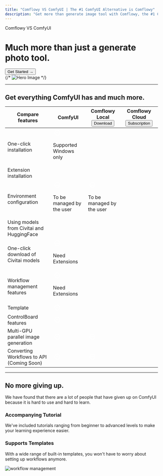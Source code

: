 ```yaml
---
title: "Comflowy VS ComfyUI | The #1 ComfyUI Alternative is Comflowy"
description: "Get more than generate image tool with Comflowy, the #1 ComfyUI alternative. Easier to use and better."
---
```



<Bleed>
  <div className="bg-zinc-600 rounded-3xl max-w-max px-3 py-1 text-sm">
    Comflowy VS ComfyUI
  </div>
  <div className="grid grid-cols-6 gap-1">
    <div className="col-start-1 col-end-3">
      <div className="font-extrabold text-4xl mt-4">
        <h1 className="leading-tight"> Much more than just a generate photo tool.</h1>
      </div>
      <a href="https://app.comflowy.com/billing" target="_blank" rel="noopener noreferrer">
        <button className="border rounded-lg px-8 py-2 mt-8">Get Started →</button>
      </a>
    </div>
    <div className="col-start-3 col-end-6">
      <InputVideoPlayerProps url="https://image.app-image.com/comflowy%2Fdocs%2F1716638215566.mov"/>
      {/* <Image src={HeroImage.src} alt="Hero Image" width={942} height={609} /> */}
    </div>
  </div>
</Bleed>

<hr className="my-12 h-px border-t-0 bg-transparent bg-gradient-to-r from-transparent via-neutral-500 to-transparent opacity-25 dark:via-neutral-400" />

<div className="font-extrabold text-3xl flex justify-center">
  <h2>Get everything ComfyUI has and much more.</h2>
</div>

<Bleed>
  <div className="mt-12">
    <table className="border-collapse border rounded-lg border-gray-500 outline outline-gray-500 overflow-hidden w-full ">
        <thead>
          <tr>
            <th className="border border-gray-500 p-3 text-xl">Compare features</th>
            <th className="border border-gray-500 text-xl">ComfyUI</th>
            <th className="border border-gray-500 text-xl p-4">
              Comflowy
              <span className="text-sm bg-green-800 px-2 py-1 rounded-lg">Local</span>
              <a href="https://github.com/6174/comflowyspace/releases" target="_blank" rel="noopener noreferrer">
                <button className="border rounded-lg px-10 py-2.5 text-sm mt-4">Download</button>
              </a>
            </th>
            <th className="border border-gray-500 text-xl p-4">
              Comflowy
              <span className="text-sm bg-blue-800 px-2 py-1 rounded-lg">Cloud</span>
              <a href="https://app.comflowy.com/billing" target="_blank" rel="noopener noreferrer">
                <button className="border rounded-lg px-10 py-2.5 text-sm mt-4">Subscription</button>
              </a>
            </th>
          </tr>
        </thead>
        <tbody>
          <tr>
            <td className="border border-gray-500 p-3">One-click installation</td>
            <td className="border border-gray-500 p-3">
              <svg width="28" height="28" viewBox="0 0 28 28" fill="none" xmlns="http://www.w3.org/2000/svg" className="stroke-rose-600 mx-auto">
                <path d="M13.9912 22.7422C18.9746 22.7422 23.0879 18.6289 23.0879 13.6543C23.0879 8.67969 18.9658 4.56641 13.9824 4.56641C9.00781 4.56641 4.90332 8.67969 4.90332 13.6543C4.90332 18.6289 9.0166 22.7422 13.9912 22.7422ZM13.9912 20.9316C9.95703 20.9316 6.73145 17.6885 6.73145 13.6543C6.73145 9.62012 9.95703 6.38574 13.9824 6.38574C18.0166 6.38574 21.2598 9.62012 21.2686 13.6543C21.2773 17.6885 18.0254 20.9316 13.9912 20.9316ZM10.6602 14.498H17.3135C17.8408 14.498 18.2188 14.1904 18.2188 13.6807C18.2188 13.1621 17.8584 12.8457 17.3135 12.8457H10.6602C10.124 12.8457 9.75488 13.1621 9.75488 13.6807C9.75488 14.1904 10.1328 14.498 10.6602 14.498Z" fill="white"/>
              </svg>
              <p className="text-center text-rose-400">Supported Windows only</p>
            </td>
            <td className="border border-gray-500">
              <img className="mx-auto fill-blue-500" src="/Type=Done.svg" alt="" />
            </td>
            <td className="border border-gray-500">
              <img className="mx-auto fill-blue-500" src="/Type=Done.svg" alt="" />
            </td>
          </tr>
          <tr>
            <td className="border border-gray-500 p-3">Extension installation</td>
            <td className="border border-gray-500">
              <img className="mx-auto" src="/Type=Done.svg" alt="" />
            </td>
            <td className="border border-gray-500">
              <img className="mx-auto" src="/Type=Done.svg" alt="" />
            </td>
            <td className="border border-gray-500">
              <img className="mx-auto fill-blue-500" src="/Type=Done.svg" alt="" />
            </td>
          </tr>
          <tr>
            <td className="border border-gray-500 p-3">Environment configuration</td>
            <td className="border border-gray-500 p-3">
              <svg width="28" height="28" viewBox="0 0 28 28" fill="none" xmlns="http://www.w3.org/2000/svg" className="stroke-rose-600 mx-auto">
                <path d="M13.9912 22.7422C18.9746 22.7422 23.0879 18.6289 23.0879 13.6543C23.0879 8.67969 18.9658 4.56641 13.9824 4.56641C9.00781 4.56641 4.90332 8.67969 4.90332 13.6543C4.90332 18.6289 9.0166 22.7422 13.9912 22.7422ZM13.9912 20.9316C9.95703 20.9316 6.73145 17.6885 6.73145 13.6543C6.73145 9.62012 9.95703 6.38574 13.9824 6.38574C18.0166 6.38574 21.2598 9.62012 21.2686 13.6543C21.2773 17.6885 18.0254 20.9316 13.9912 20.9316ZM10.6602 14.498H17.3135C17.8408 14.498 18.2188 14.1904 18.2188 13.6807C18.2188 13.1621 17.8584 12.8457 17.3135 12.8457H10.6602C10.124 12.8457 9.75488 13.1621 9.75488 13.6807C9.75488 14.1904 10.1328 14.498 10.6602 14.498Z" fill="white"/>
              </svg>
              <p className="text-center text-rose-400">To be managed by the user</p>
            </td>
            <td className="border border-gray-500 p-3">
              <svg width="28" height="28" viewBox="0 0 28 28" fill="none" xmlns="http://www.w3.org/2000/svg" className="stroke-rose-600 mx-auto">
                <path d="M13.9912 22.7422C18.9746 22.7422 23.0879 18.6289 23.0879 13.6543C23.0879 8.67969 18.9658 4.56641 13.9824 4.56641C9.00781 4.56641 4.90332 8.67969 4.90332 13.6543C4.90332 18.6289 9.0166 22.7422 13.9912 22.7422ZM13.9912 20.9316C9.95703 20.9316 6.73145 17.6885 6.73145 13.6543C6.73145 9.62012 9.95703 6.38574 13.9824 6.38574C18.0166 6.38574 21.2598 9.62012 21.2686 13.6543C21.2773 17.6885 18.0254 20.9316 13.9912 20.9316ZM10.6602 14.498H17.3135C17.8408 14.498 18.2188 14.1904 18.2188 13.6807C18.2188 13.1621 17.8584 12.8457 17.3135 12.8457H10.6602C10.124 12.8457 9.75488 13.1621 9.75488 13.6807C9.75488 14.1904 10.1328 14.498 10.6602 14.498Z" fill="white"/>
              </svg>
              <p className="text-center text-rose-400">To be managed by the user</p>
            </td>
            <td className="border border-gray-500">
              <img className="mx-auto fill-blue-500" src="/Type=Done.svg" alt="" />
            </td>
          </tr>
          <tr>
            <td className="border border-gray-500 p-3">Using models from Civitai and HuggingFace</td>
            <td className="border border-gray-500">
              <img className="mx-auto" src="/Type=Done.svg" alt="" />
            </td>
            <td className="border border-gray-500">
              <img className="mx-auto" src="/Type=Done.svg" alt="" />
            </td>
            <td className="border border-gray-500">
              <img className="mx-auto fill-blue-500" src="/Type=Done.svg" alt="" />
            </td>
          </tr>
          <tr>
            <td className="border border-gray-500 p-3">One-click download of Civitai models</td>
            <td className="border border-gray-500 p-3">
              <svg width="28" height="28" viewBox="0 0 28 28" fill="none" xmlns="http://www.w3.org/2000/svg" className="stroke-rose-600 mx-auto">
                <path d="M13.9912 22.7422C18.9746 22.7422 23.0879 18.6289 23.0879 13.6543C23.0879 8.67969 18.9658 4.56641 13.9824 4.56641C9.00781 4.56641 4.90332 8.67969 4.90332 13.6543C4.90332 18.6289 9.0166 22.7422 13.9912 22.7422ZM13.9912 20.9316C9.95703 20.9316 6.73145 17.6885 6.73145 13.6543C6.73145 9.62012 9.95703 6.38574 13.9824 6.38574C18.0166 6.38574 21.2598 9.62012 21.2686 13.6543C21.2773 17.6885 18.0254 20.9316 13.9912 20.9316ZM10.6602 14.498H17.3135C17.8408 14.498 18.2188 14.1904 18.2188 13.6807C18.2188 13.1621 17.8584 12.8457 17.3135 12.8457H10.6602C10.124 12.8457 9.75488 13.1621 9.75488 13.6807C9.75488 14.1904 10.1328 14.498 10.6602 14.498Z" fill="white"/>
              </svg>
              <p className="text-center text-rose-400">Need Extensions</p>
            </td>
            <td className="border border-gray-500">
              <img className="mx-auto" src="/Type=Done.svg" alt="" />
            </td>
            <td className="border border-gray-500">
              <img className="mx-auto" src="/Type=Done.svg" alt="" />
            </td>
          </tr>
          <tr>
            <td className="border border-gray-500 p-3">Workflow management features</td>
            <td className="border border-gray-500 p-3">
              <svg width="28" height="28" viewBox="0 0 28 28" fill="none" xmlns="http://www.w3.org/2000/svg" className="stroke-rose-600 mx-auto">
                <path d="M13.9912 22.7422C18.9746 22.7422 23.0879 18.6289 23.0879 13.6543C23.0879 8.67969 18.9658 4.56641 13.9824 4.56641C9.00781 4.56641 4.90332 8.67969 4.90332 13.6543C4.90332 18.6289 9.0166 22.7422 13.9912 22.7422ZM13.9912 20.9316C9.95703 20.9316 6.73145 17.6885 6.73145 13.6543C6.73145 9.62012 9.95703 6.38574 13.9824 6.38574C18.0166 6.38574 21.2598 9.62012 21.2686 13.6543C21.2773 17.6885 18.0254 20.9316 13.9912 20.9316ZM10.6602 14.498H17.3135C17.8408 14.498 18.2188 14.1904 18.2188 13.6807C18.2188 13.1621 17.8584 12.8457 17.3135 12.8457H10.6602C10.124 12.8457 9.75488 13.1621 9.75488 13.6807C9.75488 14.1904 10.1328 14.498 10.6602 14.498Z" fill="white"/>
              </svg>
              <p className="text-center text-rose-400">Need Extensions</p>
            </td>
            <td className="border border-gray-500">
              <img className="mx-auto" src="/Type=Done.svg" alt="" />
            </td>
            <td className="border border-gray-500">
              <img className="mx-auto" src="/Type=Done.svg" alt="" />
            </td>
          </tr>
          <tr>
            <td className="border border-gray-500 p-3">Template</td>
            <td className="border border-gray-500 p-3">
              <svg width="28" height="28" viewBox="0 0 28 28" fill="none" xmlns="http://www.w3.org/2000/svg" className="stroke-rose-600 mx-auto">
                <path d="M13.9912 22.7422C18.9746 22.7422 23.0879 18.6289 23.0879 13.6543C23.0879 8.67969 18.9658 4.56641 13.9824 4.56641C9.00781 4.56641 4.90332 8.67969 4.90332 13.6543C4.90332 18.6289 9.0166 22.7422 13.9912 22.7422ZM13.9912 20.9316C9.95703 20.9316 6.73145 17.6885 6.73145 13.6543C6.73145 9.62012 9.95703 6.38574 13.9824 6.38574C18.0166 6.38574 21.2598 9.62012 21.2686 13.6543C21.2773 17.6885 18.0254 20.9316 13.9912 20.9316ZM10.6602 14.498H17.3135C17.8408 14.498 18.2188 14.1904 18.2188 13.6807C18.2188 13.1621 17.8584 12.8457 17.3135 12.8457H10.6602C10.124 12.8457 9.75488 13.1621 9.75488 13.6807C9.75488 14.1904 10.1328 14.498 10.6602 14.498Z" fill="white"/>
              </svg>
            </td>
            <td className="border border-gray-500">
              <img className="mx-auto" src="/Type=Done.svg" alt="" />
            </td>
            <td className="border border-gray-500">
              <img className="mx-auto" src="/Type=Done.svg" alt="" />
            </td>
          </tr>
          <tr>
            <td className="border border-gray-500 p-3">ControlBoard features</td>
            <td className="border border-gray-500 p-3">
              <svg width="28" height="28" viewBox="0 0 28 28" fill="none" xmlns="http://www.w3.org/2000/svg" className="stroke-rose-600 mx-auto">
                <path d="M13.9912 22.7422C18.9746 22.7422 23.0879 18.6289 23.0879 13.6543C23.0879 8.67969 18.9658 4.56641 13.9824 4.56641C9.00781 4.56641 4.90332 8.67969 4.90332 13.6543C4.90332 18.6289 9.0166 22.7422 13.9912 22.7422ZM13.9912 20.9316C9.95703 20.9316 6.73145 17.6885 6.73145 13.6543C6.73145 9.62012 9.95703 6.38574 13.9824 6.38574C18.0166 6.38574 21.2598 9.62012 21.2686 13.6543C21.2773 17.6885 18.0254 20.9316 13.9912 20.9316ZM10.6602 14.498H17.3135C17.8408 14.498 18.2188 14.1904 18.2188 13.6807C18.2188 13.1621 17.8584 12.8457 17.3135 12.8457H10.6602C10.124 12.8457 9.75488 13.1621 9.75488 13.6807C9.75488 14.1904 10.1328 14.498 10.6602 14.498Z" fill="white"/>
              </svg>
            </td>
            <td className="border border-gray-500">
              <img className="mx-auto" src="/Type=Done.svg" alt="" />
            </td>
            <td className="border border-gray-500">
              <img className="mx-auto" src="/Type=Done.svg" alt="" />
            </td>
          </tr>
          <tr>
            <td className="border border-gray-500 p-3">Multi-GPU parallel image generation</td>
            <td className="border border-gray-500 p-3">
              <svg width="28" height="28" viewBox="0 0 28 28" fill="none" xmlns="http://www.w3.org/2000/svg" className="stroke-rose-600 mx-auto">
                <path d="M13.9912 22.7422C18.9746 22.7422 23.0879 18.6289 23.0879 13.6543C23.0879 8.67969 18.9658 4.56641 13.9824 4.56641C9.00781 4.56641 4.90332 8.67969 4.90332 13.6543C4.90332 18.6289 9.0166 22.7422 13.9912 22.7422ZM13.9912 20.9316C9.95703 20.9316 6.73145 17.6885 6.73145 13.6543C6.73145 9.62012 9.95703 6.38574 13.9824 6.38574C18.0166 6.38574 21.2598 9.62012 21.2686 13.6543C21.2773 17.6885 18.0254 20.9316 13.9912 20.9316ZM10.6602 14.498H17.3135C17.8408 14.498 18.2188 14.1904 18.2188 13.6807C18.2188 13.1621 17.8584 12.8457 17.3135 12.8457H10.6602C10.124 12.8457 9.75488 13.1621 9.75488 13.6807C9.75488 14.1904 10.1328 14.498 10.6602 14.498Z" fill="white"/>
              </svg>
            </td>
            <td className="border border-gray-500">
              <svg width="28" height="28" viewBox="0 0 28 28" fill="none" xmlns="http://www.w3.org/2000/svg" className="stroke-rose-600 mx-auto">
                <path d="M13.9912 22.7422C18.9746 22.7422 23.0879 18.6289 23.0879 13.6543C23.0879 8.67969 18.9658 4.56641 13.9824 4.56641C9.00781 4.56641 4.90332 8.67969 4.90332 13.6543C4.90332 18.6289 9.0166 22.7422 13.9912 22.7422ZM13.9912 20.9316C9.95703 20.9316 6.73145 17.6885 6.73145 13.6543C6.73145 9.62012 9.95703 6.38574 13.9824 6.38574C18.0166 6.38574 21.2598 9.62012 21.2686 13.6543C21.2773 17.6885 18.0254 20.9316 13.9912 20.9316ZM10.6602 14.498H17.3135C17.8408 14.498 18.2188 14.1904 18.2188 13.6807C18.2188 13.1621 17.8584 12.8457 17.3135 12.8457H10.6602C10.124 12.8457 9.75488 13.1621 9.75488 13.6807C9.75488 14.1904 10.1328 14.498 10.6602 14.498Z" fill="white"/>
              </svg>
            </td>
            <td className="border border-gray-500">
              <img className="mx-auto" src="/Type=Done.svg" alt="" />
            </td>
          </tr>
          <tr>
            <td className="border border-gray-500 p-3">Converting Workflows to API (Coming Soon)</td>
            <td className="border border-gray-500 p-3">
              <svg width="28" height="28" viewBox="0 0 28 28" fill="none" xmlns="http://www.w3.org/2000/svg" className="stroke-rose-600 mx-auto">
                <path d="M13.9912 22.7422C18.9746 22.7422 23.0879 18.6289 23.0879 13.6543C23.0879 8.67969 18.9658 4.56641 13.9824 4.56641C9.00781 4.56641 4.90332 8.67969 4.90332 13.6543C4.90332 18.6289 9.0166 22.7422 13.9912 22.7422ZM13.9912 20.9316C9.95703 20.9316 6.73145 17.6885 6.73145 13.6543C6.73145 9.62012 9.95703 6.38574 13.9824 6.38574C18.0166 6.38574 21.2598 9.62012 21.2686 13.6543C21.2773 17.6885 18.0254 20.9316 13.9912 20.9316ZM10.6602 14.498H17.3135C17.8408 14.498 18.2188 14.1904 18.2188 13.6807C18.2188 13.1621 17.8584 12.8457 17.3135 12.8457H10.6602C10.124 12.8457 9.75488 13.1621 9.75488 13.6807C9.75488 14.1904 10.1328 14.498 10.6602 14.498Z" fill="white"/>
              </svg>
            </td>
            <td className="border border-gray-500">
              <svg width="28" height="28" viewBox="0 0 28 28" fill="none" xmlns="http://www.w3.org/2000/svg" className="stroke-rose-600 mx-auto">
                <path d="M13.9912 22.7422C18.9746 22.7422 23.0879 18.6289 23.0879 13.6543C23.0879 8.67969 18.9658 4.56641 13.9824 4.56641C9.00781 4.56641 4.90332 8.67969 4.90332 13.6543C4.90332 18.6289 9.0166 22.7422 13.9912 22.7422ZM13.9912 20.9316C9.95703 20.9316 6.73145 17.6885 6.73145 13.6543C6.73145 9.62012 9.95703 6.38574 13.9824 6.38574C18.0166 6.38574 21.2598 9.62012 21.2686 13.6543C21.2773 17.6885 18.0254 20.9316 13.9912 20.9316ZM10.6602 14.498H17.3135C17.8408 14.498 18.2188 14.1904 18.2188 13.6807C18.2188 13.1621 17.8584 12.8457 17.3135 12.8457H10.6602C10.124 12.8457 9.75488 13.1621 9.75488 13.6807C9.75488 14.1904 10.1328 14.498 10.6602 14.498Z" fill="white"/>
              </svg>
            </td>
            <td className="border border-gray-500">
              <img className="mx-auto" src="/Type=Done.svg" alt="" />
            </td>
          </tr>
        </tbody>
      </table>
  </div>
</Bleed>

<hr className="my-12 h-px border-t-0 bg-transparent bg-gradient-to-r from-transparent via-neutral-500 to-transparent opacity-25 dark:via-neutral-400" />

<h2 className="font-extrabold text-3xl flex justify-center">No more giving up.</h2>
<p className="text-xl text-center my-4">We have found that there are a lot of people that have given up on ComfyUI because it is hard to use and hard to learn.</p>

<Bleed>
  <div className="grid grid-cols-6 gap-4">
      <div className="col-start-1 col-end-5 border p-4 rounded-xl border-gray-500">
        <div>
          <h3 className="text-2xl mb-2">Accompanying Tutorial</h3>
          <p>We've included tutorials ranging from beginner to advanced levels to make your learning experience easier.</p>
        </div>
        <TutorialList/>
      </div>
      <div className="col-start-5 col-end-7 border p-4 rounded-xl border-gray-500" >
          <h3 className="text-2xl mb-2">Supports Templates</h3>
          <p className="">With a wide range of built-in templates, you won't have to worry about setting up workflows anymore.</p>
          <div className="mt-8">
            <Image src={SupportTemplatesImg.src} width={500} height={1024} alt="workflow management" />
          </div>
      </div>
  </div>
</Bleed>